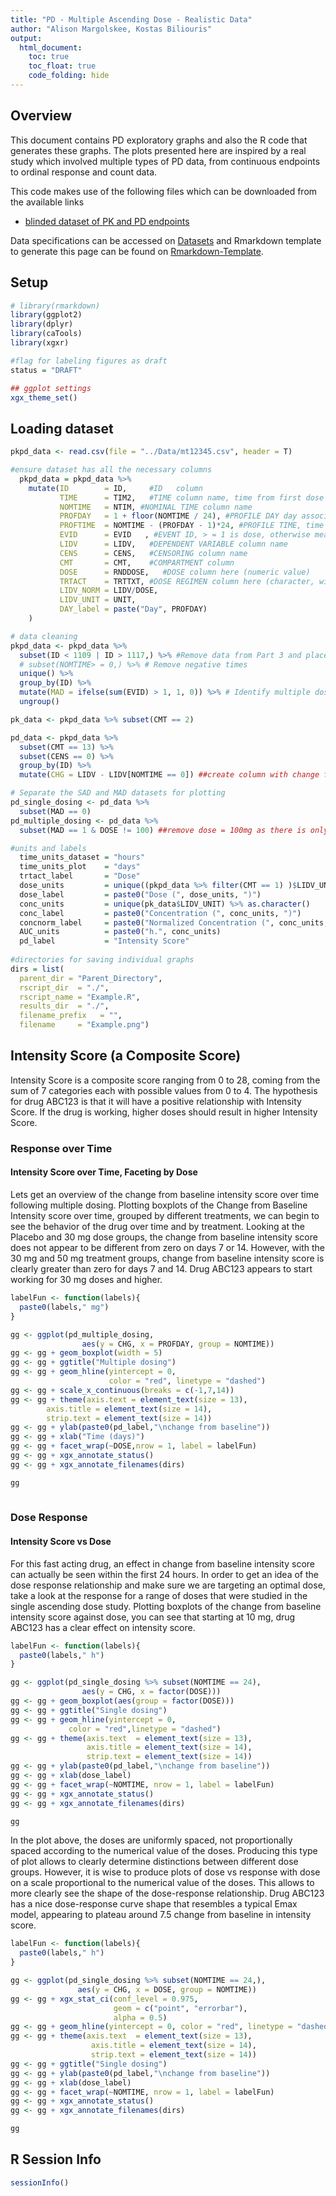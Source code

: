 ```yaml
---
title: "PD - Multiple Ascending Dose - Realistic Data"
author: "Alison Margolskee, Kostas Biliouris"
output:
  html_document:
    toc: true
    toc_float: true
    code_folding: hide
---
```


## Overview
This document contains PD exploratory graphs and also the R code that generates these graphs. The plots presented here are inspired by a real study which involved multiple types of PD data, from continuous endpoints to ordinal response and count data. 

This code makes use of the following files which can be downloaded from the available links

* [blinded dataset of PK and PD endpoints](Data/mt12345.csv)

Data specifications can be accessed on [Datasets](Datasets.html) and Rmarkdown template to generate this page can be found on [Rmarkdown-Template](Rmarkdown/Multiple_Ascending_Dose_PD_real_example.Rmd).


## Setup

```r
# library(rmarkdown)
library(ggplot2)
library(dplyr)
library(caTools)
library(xgxr)

#flag for labeling figures as draft
status = "DRAFT"

## ggplot settings
xgx_theme_set()

```

## Loading dataset

```r
pkpd_data <- read.csv(file = "../Data/mt12345.csv", header = T)

#ensure dataset has all the necessary columns
  pkpd_data = pkpd_data %>%
    mutate(ID        = ID,     #ID   column
           TIME      = TIM2,   #TIME column name, time from first dose administration 
           NOMTIME   = NTIM, #NOMINAL TIME column name
           PROFDAY   = 1 + floor(NOMTIME / 24), #PROFILE DAY day associated with profile, e.g. day of dose administration
           PROFTIME  = NOMTIME - (PROFDAY - 1)*24, #PROFILE TIME, time associated with profile, e.g. hours post dose
           EVID      = EVID   , #EVENT ID, > = 1 is dose, otherwise measurement
           LIDV      = LIDV,   #DEPENDENT VARIABLE column name
           CENS      = CENS,   #CENSORING column name
           CMT       = CMT,    #COMPARTMENT column
           DOSE      = RNDDOSE,   #DOSE column here (numeric value)
           TRTACT    = TRTTXT, #DOSE REGIMEN column here (character, with units), 
           LIDV_NORM = LIDV/DOSE, 
           LIDV_UNIT = UNIT, 
           DAY_label = paste("Day", PROFDAY)
    )

# data cleaning
pkpd_data <- pkpd_data %>% 
  subset(ID < 1109 | ID > 1117,) %>% #Remove data from Part 3 and placebo
  # subset(NOMTIME> = 0,) %>% # Remove negative times
  unique() %>%
  group_by(ID) %>%
  mutate(MAD = ifelse(sum(EVID) > 1, 1, 0)) %>% # Identify multiple dose subjects
  ungroup()

pk_data <- pkpd_data %>% subset(CMT == 2)

pd_data <- pkpd_data %>% 
  subset(CMT == 13) %>% 
  subset(CENS == 0) %>%
  group_by(ID) %>%
  mutate(CHG = LIDV - LIDV[NOMTIME == 0]) ##create column with change from baseline

# Separate the SAD and MAD datasets for plotting
pd_single_dosing <- pd_data %>% 
  subset(MAD == 0)
pd_multiple_dosing <- pd_data %>% 
  subset(MAD == 1 & DOSE != 100) ##remove dose = 100mg as there is only zero time for that.

#units and labels
  time_units_dataset = "hours"
  time_units_plot    = "days"
  trtact_label       = "Dose"
  dose_units         = unique((pkpd_data %>% filter(CMT == 1) )$LIDV_UNIT) %>% as.character()
  dose_label         = paste0("Dose (", dose_units, ")")
  conc_units         = unique(pk_data$LIDV_UNIT) %>% as.character()
  conc_label         = paste0("Concentration (", conc_units, ")")
  concnorm_label     = paste0("Normalized Concentration (", conc_units, ")/", dose_units)
  AUC_units          = paste0("h.", conc_units)
  pd_label           = "Intensity Score"
                              
#directories for saving individual graphs
dirs = list(
  parent_dir = "Parent_Directory", 
  rscript_dir  = "./", 
  rscript_name = "Example.R", 
  results_dir  = "./", 
  filename_prefix   = "", 
  filename     = "Example.png")


```


## Intensity Score (a Composite Score)

Intensity Score is a composite score ranging from 0 to 28, coming from the sum of 7 categories each with possible values from 0 to 4. The hypothesis for drug ABC123 is that it will have a positive relationship with Intensity Score. If the drug is working, higher doses should result in higher Intensity Score. 

### Response over Time

#### Intensity Score over Time, Faceting by Dose

Lets get an overview of the change from baseline intensity score over time following multiple dosing. Plotting boxplots of the Change from Baseline Intensity score over time, grouped by different treatments, we can begin to see the behavior of the drug over time and by treatment. Looking at the Placebo and 30 mg dose groups, the change from baseline intensity score does not appear to be different from zero on days 7 or 14. However, with the 30 mg and 50 mg treatment groups, change from baseline intensity score is clearly greater than zero for days 7 and 14. Drug ABC123 appears to start working for 30 mg doses and higher.


```r
 
labelFun <- function(labels){     
  paste0(labels," mg")                             
}

gg <- ggplot(pd_multiple_dosing, 
                aes(y = CHG, x = PROFDAY, group = NOMTIME)) 
gg <- gg + geom_boxplot(width = 5)  
gg <- gg + ggtitle("Multiple dosing")  
gg <- gg + geom_hline(yintercept = 0,
                      color = "red", linetype = "dashed")  
gg <- gg + scale_x_continuous(breaks = c(-1,7,14))  
gg <- gg + theme(axis.text = element_text(size = 13), 
        axis.title = element_text(size = 14), 
        strip.text = element_text(size = 14)) 
gg <- gg + ylab(paste0(pd_label,"\nchange from baseline"))
gg <- gg + xlab("Time (days)")
gg <- gg + facet_wrap(~DOSE,nrow = 1, label = labelFun)
gg <- gg + xgx_annotate_status()
gg <- gg + xgx_annotate_filenames(dirs)

gg
 

```


### Dose Response

#### Intensity Score vs Dose

For this fast acting drug, an effect in change from baseline intensity score can actually be seen within the first 24 hours. In order to get an idea of the dose response relationship and make sure we are targeting an optimal dose, take a look at the response for a range of doses that were studied in the single ascending dose study. Plotting boxplots of the change from baseline intensity score against dose, you can see that starting at 10 mg, drug ABC123 has a clear effect on intensity score. 


```r
 
labelFun <- function(labels){     
  paste0(labels," h")                             
}

gg <- ggplot(pd_single_dosing %>% subset(NOMTIME == 24), 
                aes(y = CHG, x = factor(DOSE)))  
gg <- gg + geom_boxplot(aes(group = factor(DOSE)))  
gg <- gg + ggtitle("Single dosing")   
gg <- gg + geom_hline(yintercept = 0,
             color = "red",linetype = "dashed")   
gg <- gg + theme(axis.text  = element_text(size = 13),
                 axis.title = element_text(size = 14),
                 strip.text = element_text(size = 14))
gg <- gg + ylab(paste0(pd_label,"\nchange from baseline"))
gg <- gg + xlab(dose_label)   
gg <- gg + facet_wrap(~NOMTIME, nrow = 1, label = labelFun)
gg <- gg + xgx_annotate_status()
gg <- gg + xgx_annotate_filenames(dirs)

gg

```

In the plot above, the doses are uniformly spaced, not proportionally spaced according to the numerical value of the doses. Producing this type of plot allows to clearly determine distinctions between different dose groups. However, it is wise to produce plots of dose vs response with dose on a scale proportional to the numerical value of the doses. This allows to more clearly see the shape of the dose-response relationship. Drug ABC123 has a nice dose-response curve shape that resembles a typical Emax model, appearing to plateau around 7.5 change from baseline in intensity score.

```r
labelFun <- function(labels){     
  paste0(labels," h")                             
}

gg <- ggplot(pd_single_dosing %>% subset(NOMTIME == 24,), 
               aes(y = CHG, x = DOSE, group = NOMTIME))   
gg <- gg + xgx_stat_ci(conf_level = 0.975, 
                       geom = c("point", "errorbar"), 
                       alpha = 0.5)   
gg <- gg + geom_hline(yintercept = 0, color = "red", linetype = "dashed")  
gg <- gg + theme(axis.text  = element_text(size = 13),
                  axis.title = element_text(size = 14),
                  strip.text = element_text(size = 14))  
gg <- gg + ggtitle("Single dosing")   
gg <- gg + ylab(paste0(pd_label,"\nchange from baseline"))
gg <- gg + xlab(dose_label)
gg <- gg + facet_wrap(~NOMTIME, nrow = 1, label = labelFun)
gg <- gg + xgx_annotate_status()
gg <- gg + xgx_annotate_filenames(dirs)

gg 
```



## R Session Info

```r
sessionInfo()
```
